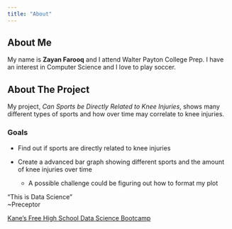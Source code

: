 ```yaml
---
title: "About"
---
```


## About Me

My name is **Zayan Farooq** and I attend Walter Payton College Prep. I have an interest in Computer Science and I love to play soccer.

## About The Project

My project, *Can Sports be Directly Related to Knee Injuries*, shows many different types of sports and how over time may correlate to knee injuries.

### Goals

-   Find out if sports are directly related to knee injuries

-   Create a advanced bar graph showing different sports and the amount of knee injuries over time

    -   A possible challenge could be figuring out how to format my plot

"This is Data Science"\
\~Preceptor

[Kane's Free High School Data Science Bootcamp](https://bootcamp.davidkane.info)
